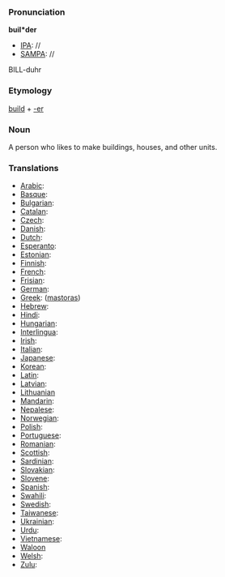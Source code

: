 ===Pronunciation===

'''buil*der'''
*[[IPA]]: //
*[[SAMPA]]: //
BILL-duhr
===Etymology===

[[build]] + [[-er]]
=== Noun ===

A person who likes to make buildings, houses, and other units.
===Translations===

*[[Arabic]]:
*[[Basque]]:
*[[Bulgarian]]:
*[[Catalan]]:
*[[Czech]]:
*[[Danish]]:
*[[Dutch]]:
*[[Esperanto]]:
*[[Estonian]]:
*[[Finnish]]:
*[[French]]:
*[[Frisian]]:
*[[German]]:
*[[Greek]]: ([[mastoras]])
*[[Hebrew]]:
*[[Hindi]]:
*[[Hungarian]]:
*[[Interlingua]]:
*[[Irish]]:
*[[Italian]]:
*[[Japanese]]:
*[[Korean]]:
*[[Latin]]:
*[[Latvian]]:
*[[Lithuanian]]
*[[Mandarin]]:
*[[Nepalese]]:
*[[Norwegian]]:
*[[Polish]]:
*[[Portuguese]]:
*[[Romanian]]:
*[[Scottish]]:
*[[Sardinian]]:
*[[Slovakian]]:
*[[Slovene]]:
*[[Spanish]]:
*[[Swahili]]:
*[[Swedish]]:
*[[Taiwanese]]:
*[[Ukrainian]]:
*[[Urdu]]:
*[[Vietnamese]]:
*[[Waloon]]
*[[Welsh]]:
*[[Zulu]]: